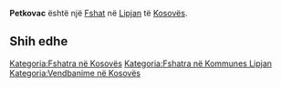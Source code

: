 {{Fshat në Kosovës
 | Emri                = Petkovac
| srp_N_name = Petkovac
| srp_N_FULL_NAME_RO = Petkovac
| srp_N_FULL_NAME_ND_RO = Petkovac
| srp_N_SORT_NAME_RG = PETKOVAC
| srp_N_FULL_NAME_RG = Petkovac
| srp_N_FULL_NAME_ND_RG = Petkovac

 | Emri (Rasa dhanore) = 
 | Figura              = 
 | Shteti              = Kosovo
 | Komuna              = Lipjan
 | Kodi postar         = 
 | Sipërfaqja          = 

 | Popullsia           = 

 | Regj. i popullsisë  = 
 | Dend. e popullsisë  = 
 | Faqja zyrtare       = 
 <!--- Koordinatat ----> 
 | Gjerësia            = 43.155278
 | Gjatësia            = 20.700278
 | Lartësia            = 
}}
'''Petkovac''' është një [[Fshat]] në [[Lipjan]] të [[Kosovës]].

<!-- == Gjeografia == -->
<!-- == Historia == -->
<!-- == Demografia == -->
== Shih edhe ==
{{Komuna Lipjan}}
{{Kosovo-Administrata-Cung}}

[[Kategoria:Fshatra në Kosovës]]
[[Kategoria:Fshatra në Kommunes Lipjan]]
[[Kategoria:Vendbanime në Kosovës]]